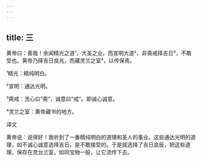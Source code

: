 ```yaml
---
---
---
```

title: 三
---




黄帝曰：善哉！余闻精光之道¹，大圣之业。而宣明大道²，非斋戒择吉日³，不敢受也。黄帝乃择吉日良兆，而藏灵兰之室⁴，以传保焉。

¹精光：精纯明白。

²宣明：通达光明。

³斋戒：洗心曰“斋”，诚意曰“戒”。即诚心诚意。

⁴灵兰之室：黄帝藏书的地方。

译文

黄帝说：说得好！我听到了一番精纯明白的道理和圣人的事业。这些通达光明的道理，如不诚心诚意选择吉日，是不敢接受的。于是就选择了吉日良辰，把这些道理，保存在灵台兰室，如同宝物一般，让它流传下去。